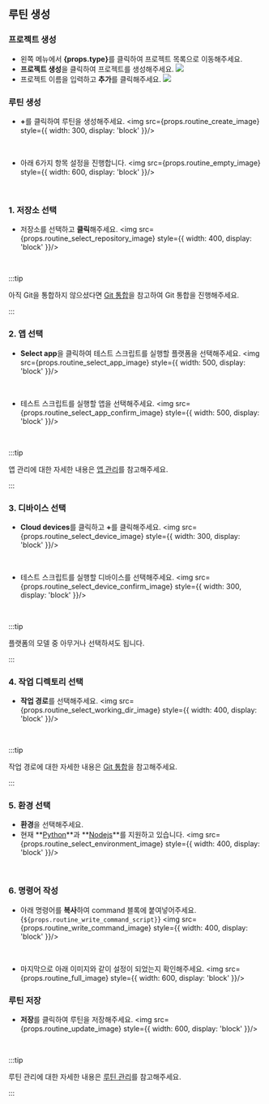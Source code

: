 
## 루틴 생성

### 프로젝트 생성

<ul>
    <li>왼쪽 메뉴에서 <b>{props.type}</b>를 클릭하여 프로젝트 목록으로 이동해주세요.</li>
    <li>
        <b>프로젝트 생성</b>을 클릭하여 프로젝트를 생성해주세요.
        <img src={props.project_create_image} style={{ width: 400, display: 'block' }}/>
        <br/>
    </li>
    <li>
        프로젝트 이름을 입력하고 <b>추가</b>를 클릭해주세요.
        <img src={props.project_create_confirm_image} style={{ width: 400, display: 'block' }}/>
        <br/>
    </li>
</ul>

### 루틴 생성

- <b>+</b>를 클릭하여 루틴을 생성해주세요.
<img src={props.routine_create_image} style={{ width: 300, display: 'block' }}/>
<br/>

- 아래 6가지 항목 설정을 진행합니다.
<img src={props.routine_empty_image} style={{ width: 600, display: 'block' }}/>
<br/>

### 1. 저장소 선택

- 저장소를 선택하고 <b>클릭</b>해주세요.
<img src={props.routine_select_repository_image} style={{ width: 400, display: 'block' }}/>
<br/>

:::tip

아직 Git을 통합하지 않으셨다면 [Git 통합](/management/organization/git-integration/)을 참고하여 Git 통합을 진행해주세요.

:::

### 2. 앱 선택

- <b>Select app</b>을 클릭하여 테스트 스크립트를 실행할 플랫폼을 선택해주세요.
<img src={props.routine_select_app_image} style={{ width: 500, display: 'block' }}/>
<br/>

- 테스트 스크립트를 실행할 앱을 선택해주세요.
<img src={props.routine_select_app_confirm_image} style={{ width: 500, display: 'block' }}/>
<br/>

:::tip

앱 관리에 대한 자세한 내용은 [앱 관리](/management/organization/app)를 참고해주세요.

:::

### 3. 디바이스 선택

- <b>Cloud devices</b>를 클릭하고 <b>+</b>를 클릭해주세요.
<img src={props.routine_select_device_image} style={{ width: 300, display: 'block' }}/>
<br/>

- 테스트 스크립트를 실행할 디바이스를 선택해주세요.
<img src={props.routine_select_device_confirm_image} style={{ width: 300, display: 'block' }}/>
<br/>

:::tip

플랫폼의 모델 중 아무거나 선택하셔도 됩니다.

:::

### 4. 작업 디렉토리 선택

- <b>작업 경로</b>를 선택해주세요.
<img src={props.routine_select_working_dir_image} style={{ width: 400, display: 'block' }}/>
<br/>

:::tip

작업 경로에 대한 자세한 내용은 [Git 통합](/management/organization/git-integration)을 참고해주세요.

:::

### 5. 환경 선택

- <b>환경</b>을 선택해주세요.
- 현재 **[Python](https://www.python.org/)**과 **[Nodejs](https://nodejs.org/en)**를 지원하고 있습니다.
<img src={props.routine_select_environment_image} style={{ width: 400, display: 'block' }}/>
<br/>

### 6. 명령어 작성

- 아래 명령어를 <b>복사</b>하여 command 블록에 붙여넣어주세요.
<CodeBlock language="shell">{`${props.routine_write_command_script}`}</CodeBlock>
<img src={props.routine_write_command_image} style={{ width: 400, display: 'block' }}/>
<br/>

- 마지막으로 아래 이미지와 같이 설정이 되었는지 확인해주세요.
<img src={props.routine_full_image} style={{ width: 600, display: 'block' }}/>

### 루틴 저장
- <b>저장</b>를 클릭하여 루틴을 저장해주세요.
<img src={props.routine_update_image} style={{ width: 600, display: 'block' }}/>
<br/>

:::tip

루틴 관리에 대한 자세한 내용은 [루틴 관리](/management/project/routine)를 참고해주세요.

:::
